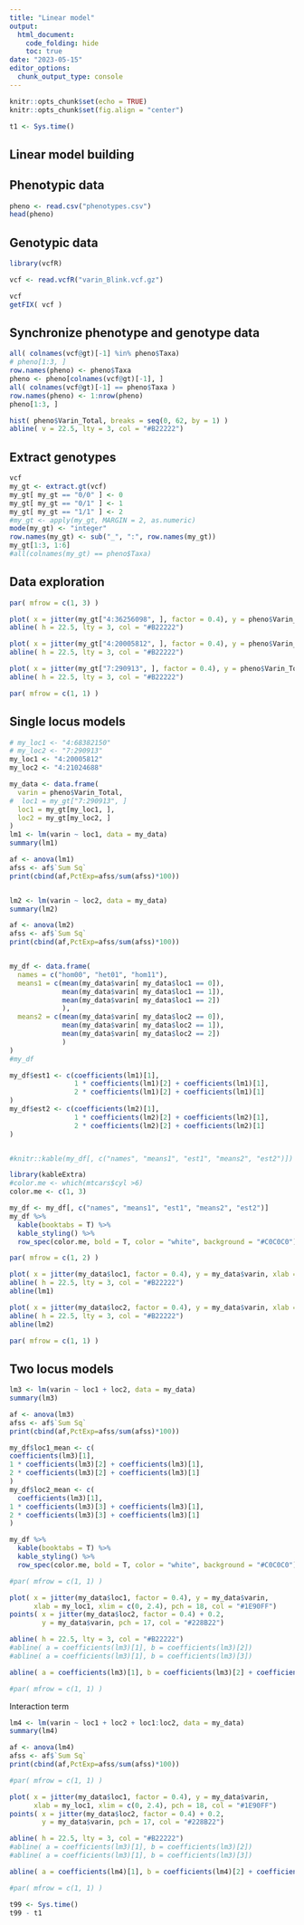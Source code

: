 ```yaml
---
title: "Linear model"
output: 
  html_document:
    code_folding: hide
    toc: true
date: "2023-05-15"
editor_options: 
  chunk_output_type: console
---
```


```r
knitr::opts_chunk$set(echo = TRUE)
knitr::opts_chunk$set(fig.align = "center")
```


```r
t1 <- Sys.time()
```


## Linear model building


\begin{equation}
y = \beta_0 + \beta_1 locus_A + \epsilon
\tag{1}
\end{equation}

\begin{equation}
y = \beta_0 + \beta_1 locus_A + \beta_2 locus_B + \epsilon
\tag{2}
\end{equation}

\begin{equation}
y = \beta_0 + \beta_1 locus_A + \beta_2 locus_B + \beta_3 locus_A:locus_B + \epsilon
\tag{3}
\end{equation}


## Phenotypic data

```r
pheno <- read.csv("phenotypes.csv")
head(pheno)
```


## Genotypic data


```r
library(vcfR)
```


```r
vcf <- read.vcfR("varin_Blink.vcf.gz")
```


```r
vcf
getFIX( vcf )
```

## Synchronize phenotype and genotype data

```r
all( colnames(vcf@gt)[-1] %in% pheno$Taxa)
# pheno[1:3, ]
row.names(pheno) <- pheno$Taxa
pheno <- pheno[colnames(vcf@gt)[-1], ]
all( colnames(vcf@gt)[-1] == pheno$Taxa )
row.names(pheno) <- 1:nrow(pheno)
pheno[1:3, ]
```


```r
hist( pheno$Varin_Total, breaks = seq(0, 62, by = 1) )
abline( v = 22.5, lty = 3, col = "#B22222")
```


## Extract genotypes


```r
vcf
my_gt <- extract.gt(vcf)
my_gt[ my_gt == "0/0" ] <- 0
my_gt[ my_gt == "0/1" ] <- 1
my_gt[ my_gt == "1/1" ] <- 2
#my_gt <- apply(my_gt, MARGIN = 2, as.numeric)
mode(my_gt) <- "integer"
row.names(my_gt) <- sub("_", ":", row.names(my_gt))
my_gt[1:3, 1:6]
#all(colnames(my_gt) == pheno$Taxa)
```



## Data exploration


```r
par( mfrow = c(1, 3) )

plot( x = jitter(my_gt["4:36256098", ], factor = 0.4), y = pheno$Varin_Total, xlab = "4:36256098")
abline( h = 22.5, lty = 3, col = "#B22222")

plot( x = jitter(my_gt["4:20005812", ], factor = 0.4), y = pheno$Varin_Total, xlab = "4:20005812")
abline( h = 22.5, lty = 3, col = "#B22222")

plot( x = jitter(my_gt["7:290913", ], factor = 0.4), y = pheno$Varin_Total, xlab = "7:290913")
abline( h = 22.5, lty = 3, col = "#B22222")

par( mfrow = c(1, 1) )
```


## Single locus models


```r
# my_loc1 <- "4:68382150"
# my_loc2 <- "7:290913"
my_loc1 <- "4:20005812"
my_loc2 <- "4:21024688"

my_data <- data.frame(
  varin = pheno$Varin_Total,
#  loc1 = my_gt["7:290913", ]
  loc1 = my_gt[my_loc1, ],
  loc2 = my_gt[my_loc2, ]
)
lm1 <- lm(varin ~ loc1, data = my_data)
summary(lm1)

af <- anova(lm1)
afss <- af$`Sum Sq`
print(cbind(af,PctExp=afss/sum(afss)*100))


lm2 <- lm(varin ~ loc2, data = my_data)
summary(lm2)

af <- anova(lm2)
afss <- af$`Sum Sq`
print(cbind(af,PctExp=afss/sum(afss)*100))


my_df <- data.frame(
  names = c("hom00", "het01", "hom11"),
  means1 = c(mean(my_data$varin[ my_data$loc1 == 0]),
             mean(my_data$varin[ my_data$loc1 == 1]),
             mean(my_data$varin[ my_data$loc1 == 2])
             ),
  means2 = c(mean(my_data$varin[ my_data$loc2 == 0]),
             mean(my_data$varin[ my_data$loc2 == 1]),
             mean(my_data$varin[ my_data$loc2 == 2])
             )
)
#my_df

my_df$est1 <- c(coefficients(lm1)[1],
                1 * coefficients(lm1)[2] + coefficients(lm1)[1],
                2 * coefficients(lm1)[2] + coefficients(lm1)[1]
)
my_df$est2 <- c(coefficients(lm2)[1],
                1 * coefficients(lm2)[2] + coefficients(lm2)[1],
                2 * coefficients(lm2)[2] + coefficients(lm2)[1]
)


#knitr::kable(my_df[, c("names", "means1", "est1", "means2", "est2")])

library(kableExtra)
#color.me <- which(mtcars$cyl >6)
color.me <- c(1, 3)

my_df <- my_df[, c("names", "means1", "est1", "means2", "est2")] 
my_df %>% 
  kable(booktabs = T) %>%
  kable_styling() %>%
  row_spec(color.me, bold = T, color = "white", background = "#C0C0C0")

```


```r
par( mfrow = c(1, 2) )

plot( x = jitter(my_data$loc1, factor = 0.4), y = my_data$varin, xlab = my_loc1)
abline( h = 22.5, lty = 3, col = "#B22222")
abline(lm1)

plot( x = jitter(my_data$loc2, factor = 0.4), y = my_data$varin, xlab = my_loc2)
abline( h = 22.5, lty = 3, col = "#B22222")
abline(lm2)

par( mfrow = c(1, 1) )
```


## Two locus models


```r
lm3 <- lm(varin ~ loc1 + loc2, data = my_data)
summary(lm3)

af <- anova(lm3)
afss <- af$`Sum Sq`
print(cbind(af,PctExp=afss/sum(afss)*100))

my_df$loc1_mean <- c(
coefficients(lm3)[1],
1 * coefficients(lm3)[2] + coefficients(lm3)[1],
2 * coefficients(lm3)[2] + coefficients(lm3)[1]
)
my_df$loc2_mean <- c(
  coefficients(lm3)[1],
1 * coefficients(lm3)[3] + coefficients(lm3)[1],
2 * coefficients(lm3)[3] + coefficients(lm3)[1]
)

my_df %>% 
  kable(booktabs = T) %>%
  kable_styling() %>%
  row_spec(color.me, bold = T, color = "white", background = "#C0C0C0")
```


```r
#par( mfrow = c(1, 1) )

plot( x = jitter(my_data$loc1, factor = 0.4), y = my_data$varin,
      xlab = my_loc1, xlim = c(0, 2.4), pch = 18, col = "#1E90FF")
points( x = jitter(my_data$loc2, factor = 0.4) + 0.2, 
        y = my_data$varin, pch = 17, col = "#228B22")

abline( h = 22.5, lty = 3, col = "#B22222")
#abline( a = coefficients(lm3)[1], b = coefficients(lm3)[2])
#abline( a = coefficients(lm3)[1], b = coefficients(lm3)[3])

abline( a = coefficients(lm3)[1], b = coefficients(lm3)[2] + coefficients(lm3)[3])

#par( mfrow = c(1, 1) )
```


Interaction term


```r
lm4 <- lm(varin ~ loc1 + loc2 + loc1:loc2, data = my_data)
summary(lm4)

af <- anova(lm4)
afss <- af$`Sum Sq`
print(cbind(af,PctExp=afss/sum(afss)*100))
```



```r
#par( mfrow = c(1, 1) )

plot( x = jitter(my_data$loc1, factor = 0.4), y = my_data$varin,
      xlab = my_loc1, xlim = c(0, 2.4), pch = 18, col = "#1E90FF")
points( x = jitter(my_data$loc2, factor = 0.4) + 0.2, 
        y = my_data$varin, pch = 17, col = "#228B22")

abline( h = 22.5, lty = 3, col = "#B22222")
#abline( a = coefficients(lm3)[1], b = coefficients(lm3)[2])
#abline( a = coefficients(lm3)[1], b = coefficients(lm3)[3])

abline( a = coefficients(lm4)[1], b = coefficients(lm4)[2] + coefficients(lm4)[3] + coefficients(lm4)[4])

#par( mfrow = c(1, 1) )
```




```r
t99 <- Sys.time()
t99 - t1
```


